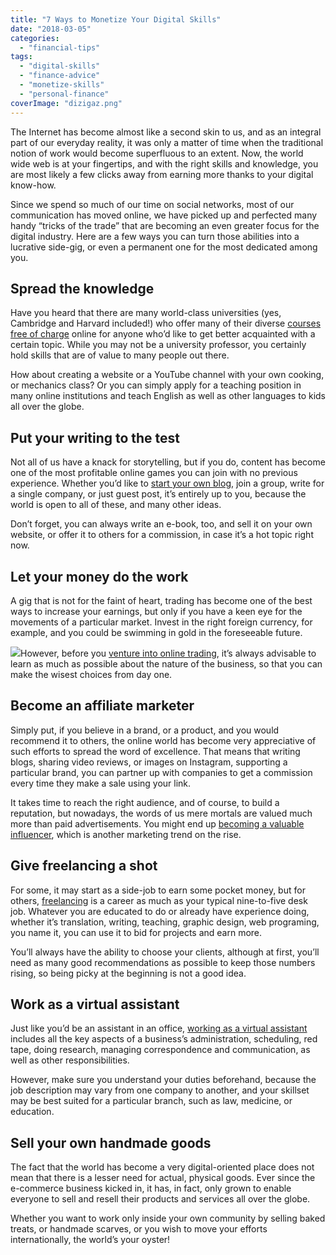```yaml
---
title: "7 Ways to Monetize Your Digital Skills"
date: "2018-03-05"
categories: 
  - "financial-tips"
tags: 
  - "digital-skills"
  - "finance-advice"
  - "monetize-skills"
  - "personal-finance"
coverImage: "dizigaz.png"
---
```


The Internet has become almost like a second skin to us, and as an integral part of our everyday reality, it was only a matter of time when the traditional notion of work would become superfluous to an extent. Now, the world wide web is at your fingertips, and with the right skills and knowledge, you are most likely a few clicks away from earning more thanks to your digital know-how.

Since we spend so much of our time on social networks, most of our communication has moved online, we have picked up and perfected many handy “tricks of the trade” that are becoming an even greater focus for the digital industry. Here are a few ways you can turn those abilities into a lucrative side-gig, or even a permanent one for the most dedicated among you.

## Spread the knowledge

Have you heard that there are many world-class universities (yes, Cambridge and Harvard included!) who offer many of their diverse [courses free of charge](http://www.thebestcolleges.org/free-online-classes-and-course-lectures/) online for anyone who’d like to get better acquainted with a certain topic. While you may not be a university professor, you certainly hold skills that are of value to many people out there.

How about creating a website or a YouTube channel with your own cooking, or mechanics class? Or you can simply apply for a teaching position in many online institutions and teach English as well as other languages to kids all over the globe.

## Put your writing to the test

Not all of us have a knack for storytelling, but if you do, content has become one of the most profitable online games you can join with no previous experience. Whether you’d like to [start your own blog](https://www.theminimalists.com/blog/), join a group, write for a single company, or just guest post, it’s entirely up to you, because the world is open to all of these, and many other ideas.

Don’t forget, you can always write an e-book, too, and sell it on your own website, or offer it to others for a commission, in case it’s a hot topic right now.

## Let your money do the work

A gig that is not for the faint of heart, trading has become one of the best ways to increase your earnings, but only if you have a keen eye for the movements of a particular market. Invest in the right foreign currency, for example, and you could be swimming in gold in the foreseeable future.

![](/images/blog-images/woman-instructing-on-laptop_925x.jpg)However, before you [venture into online trading](https://www.forexfs.com.au/), it’s always advisable to learn as much as possible about the nature of the business, so that you can make the wisest choices from day one.

## Become an affiliate marketer

Simply put, if you believe in a brand, or a product, and you would recommend it to others, the online world has become very appreciative of such efforts to spread the word of excellence. That means that writing blogs, sharing video reviews, or images on Instagram, supporting a particular brand, you can partner up with companies to get a commission every time they make a sale using your link.

It takes time to reach the right audience, and of course, to build a reputation, but nowadays, the words of us mere mortals are valued much more than paid advertisements. You might end up [becoming a valuable influencer](https://www.entrepreneur.com/article/293224), which is another marketing trend on the rise.

## Give freelancing a shot

For some, it may start as a side-job to earn some pocket money, but for others, [freelancing](https://www.inc.com/christina-desmarais/5-reasons-why-freelancing-will-be-part-of-nearly-everyones-future.html) is a career as much as your typical nine-to-five desk job. Whatever you are educated to do or already have experience doing, whether it’s translation, writing, teaching, graphic design, web programing, you name it, you can use it to bid for projects and earn more.

You’ll always have the ability to choose your clients, although at first, you’ll need as many good recommendations as possible to keep those numbers rising, so being picky at the beginning is not a good idea.

## Work as a virtual assistant

Just like you’d be an assistant in an office, [working as a virtual assistant](https://www.thebalance.com/virtual-assistant-business-2951505) includes all the key aspects of a business’s administration, scheduling, red tape, doing research, managing correspondence and communication, as well as other responsibilities.

However, make sure you understand your duties beforehand, because the job description may vary from one company to another, and your skillset may be best suited for a particular branch, such as law, medicine, or education.

## Sell your own handmade goods

The fact that the world has become a very digital-oriented place does not mean that there is a lesser need for actual, physical goods. Ever since the e-commerce business kicked in, it has, in fact, only grown to enable everyone to sell and resell their products and services all over the globe.

Whether you want to work only inside your own community by selling baked treats, or handmade scarves, or you wish to move your efforts internationally, the world’s your oyster!
